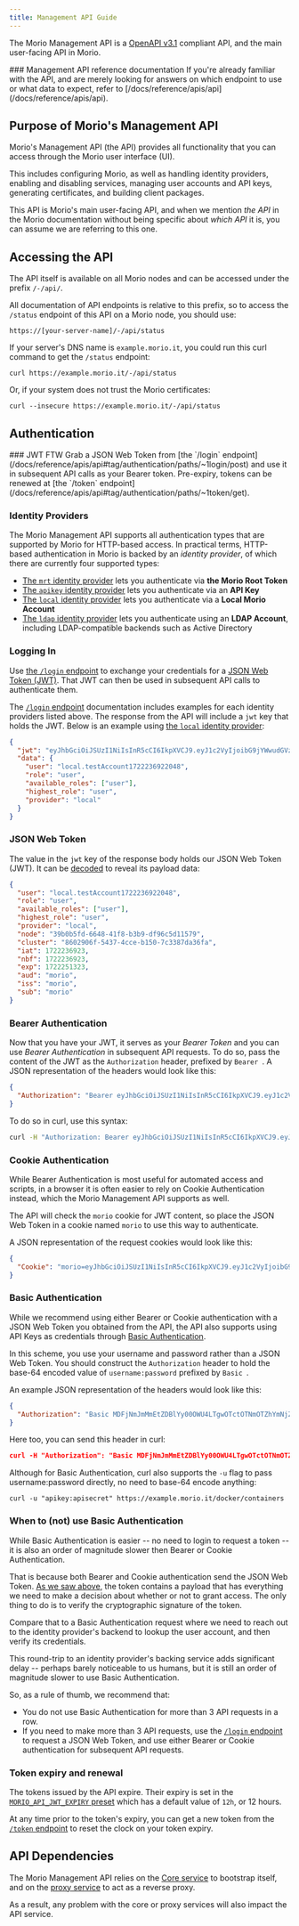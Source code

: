 ```yaml
---
title: Management API Guide
---
```


The Morio Management API is a [OpenAPI v3.1](https://swagger.io/specification/)
compliant API, and the main user-facing API in Morio.

<Tip>
### Management API reference documentation
If you're already familiar with the API, and are merely looking
for answers on which endpoint to use or what data to expect, refer to
[/docs/reference/apis/api](/docs/reference/apis/api).
</Tip>

## Purpose of Morio's Management API

Morio's Management API (the API) provides all functionality that you can access
through the Morio user interface (UI).

This includes configuring Morio, as well as handling identity providers,
enabling and disabling services, managing user accounts and API keys,
generating certificates, and building client packages.

This API is Morio's main user-facing API, and when we mention _the API_ in the
Morio documentation without being specific about _which API_ it is, you can
assume we are referring to this one.

## Accessing the API

The API itself is available on all Morio nodes and can be accessed under the
prefix `/-/api/`.

All documentation of API endpoints is relative to this prefix, so to access
the `/status` endpoint of this API on a Morio node, you should use:

```
https://[your-server-name]/-/api/status
```

If your server's DNS name
is `example.morio.it`, you could run this curl command to get the `/status`
endpoint:

```title=curl
curl https://example.morio.it/-/api/status
```

Or, if your system does not trust the Morio certificates:

```title=curl
curl --insecure https://example.morio.it/-/api/status
```

## Authentication

<Tip>
### JWT FTW
Grab a JSON Web Token from [the `/login`
endpoint](/docs/reference/apis/api#tag/authentication/paths/~1login/post) and
use it in subsequent API calls as your Bearer token.  Pre-expiry, tokens can be
renewed at [the `/token`
endpoint](/docs/reference/apis/api#tag/authentication/paths/~1token/get).
</Tip>

### Identity Providers

The Morio Management API supports all authentication types that are supported
by Morio for HTTP-based access. In practical terms, HTTP-based authentication
in Morio is backed by an _identity provider_, of which there are currently four
supported types:

- [The `mrt` identity provider](/docs/guides/settings/idps#mrt) lets you authenticate
  via **the Morio Root Token**
- [The `apikey` identity provider](/docs/guides/settings/idps#apikey) lets you
  authenticate via an **API Key**
- [The `local` identity provider](/docs/guides/settings/idps#local) lets you
  authenticate via a **Local Morio Account**
- [The `ldap` identity provider](/docs/guides/settings/idps#ldap) lets you
  authenticate using an **LDAP Account**, including LDAP-compatible backends
  such as Active Directory

### Logging In

Use [the `/login`
endpoint](/docs/reference/apis/api#tag/authentication/paths/~1login/post) to
exchange your credentials for a [JSON Web Token (JWT)](https://jwt.io/).  That
JWT can then be used in subsequent API calls to authenticate them.

The [`/login` endpoint](/docs/guides/settings/idps#mrt) documentation includes
examples for each identity providers listed above.  The response from the API
will include a `jwt` key that holds the JWT. Below is an example using [the
`local` identity provider](/docs/guides/settings/idps#local):

```json title="API Response Body"
{
  "jwt": "eyJhbGciOiJSUzI1NiIsInR5cCI6IkpXVCJ9.eyJ1c2VyIjoibG9jYWwudGVzdEFjY291bnQxNzIyMjM2OTIyMDQ4Iiwicm9sZSI6InVzZXIiLCJhdmFpbGFibGVfcm9sZXMiOlsidXNlciJdLCJoaWdoZXN0X3JvbGUiOiJ1c2VyIiwicHJvdmlkZXIiOiJsb2NhbCIsIm5vZGUiOiIzOWIwYjVmZC02NjQ4LTQxZjgtYjNiOS1kZjk2YzVkMTE1NzkiLCJjbHVzdGVyIjoiODYwMjkwNmYtNTQzNy00Y2NlLWIxNTAtN2MzMzg3ZGEzNmZhIiwiaWF0IjoxNzIyMjM2OTIzLCJuYmYiOjE3MjIyMzY5MjMsImV4cCI6MTcyMjI1MTMyMywiYXVkIjoibW9yaW8iLCJpc3MiOiJtb3JpbyIsInN1YiI6Im1vcmlvIn0.sij21XpVw2i6SjTZtms9Sl4WsTYh6wgcr0c79x7-6OQPaWam-Ne8t_mzcI5Opa8qOjdFBDBoRHjairzyURpQ-p0BmrDANp4gw17lAqvmgGySwTC-T0yqdRpvZLV85ZhSps3XqiTuWObOVztd3MOLc6xbbp-SEIk6VimzDWcSQbInDfTCbbx4OivWjIcpA6XGfVcXWWtZiJz7y8E8E2jrckV3jkqRUZuhZ_HIcOyh1LSKb4WWWybCcu-D6hC1VipX_oy2Q8227V-VY1Kgryxe-F8xckgBkIoFjdejVsz4UpkvWXsYEJEZjgKLC0zZEZJVaEJC3w6QpNj-nc5d5dgF0TDq_6T0GvTaoN_UZGBgYioGTd0wXHpw0Trzc0VQrN5O3yBYjnhsbwSWlhHlClSAbV_CCy2qUAyDOrXBGmOlIYN8YZ_eJe-wIYioISd9dd0h5rbTSjtMqpX8fDoRZv0jFraVDOk0eMwiGM_TKhsFfR3sx0samCt7k3nCTseLeufCxRUkBZmeoG7o0NrZ0tbTrUoS9XJX_PDK3v9u-Z1LqjmJe7nERG55gXQer-_a5yWn-LKWooAYFW3iLwZEpvAxQF_VtW2xoCkrj5BD9UOnotj6emHmK76oURrSd3waQ_EWmnwf86dSXPQiljp41jHt95V7jyN5P4my-ogotTKxoGA",
  "data": {
    "user": "local.testAccount1722236922048",
    "role": "user",
    "available_roles": ["user"],
    "highest_role": "user",
    "provider": "local"
  }
}
```

### JSON Web Token

The value in the `jwt` key of the response body holds our JSON Web Token (JWT).
It can be [decoded](https://jwt.io/) to reveal its payload data:

```json title='Decoded Payload Data of a JSON Web Token"
{
  "user": "local.testAccount1722236922048",
  "role": "user",
  "available_roles": ["user"],
  "highest_role": "user",
  "provider": "local",
  "node": "39b0b5fd-6648-41f8-b3b9-df96c5d11579",
  "cluster": "8602906f-5437-4cce-b150-7c3387da36fa",
  "iat": 1722236923,
  "nbf": 1722236923,
  "exp": 1722251323,
  "aud": "morio",
  "iss": "morio",
  "sub": "morio"
}
```

### Bearer Authentication

Now that you have your JWT, it serves as your _Bearer Token_ and you can use
_Bearer Authentication_ in subsequent API requests.  To do so, pass the content
of the JWT as the `Authorization` header, prefixed by `Bearer `.
A JSON representation of the headers would look like this:

````json title="Bearer Authentication"
{
  "Authorization": "Bearer eyJhbGciOiJSUzI1NiIsInR5cCI6IkpXVCJ9.eyJ1c2VyIjoibG9jYWwudGVzdEFjY291bnQxNzIyMjM2OTIyMDQ4Iiwicm9sZSI6InVzZXIiLCJhdmFpbGFibGVfcm9sZXMiOlsidXNlciJdLCJoaWdoZXN0X3JvbGUiOiJ1c2VyIiwicHJvdmlkZXIiOiJsb2NhbCIsIm5vZGUiOiIzOWIwYjVmZC02NjQ4LTQxZjgtYjNiOS1kZjk2YzVkMTE1NzkiLCJjbHVzdGVyIjoiODYwMjkwNmYtNTQzNy00Y2NlLWIxNTAtN2MzMzg3ZGEzNmZhIiwiaWF0IjoxNzIyMjM2OTIzLCJuYmYiOjE3MjIyMzY5MjMsImV4cCI6MTcyMjI1MTMyMywiYXVkIjoibW9yaW8iLCJpc3MiOiJtb3JpbyIsInN1YiI6Im1vcmlvIn0.sij21XpVw2i6SjTZtms9Sl4WsTYh6wgcr0c79x7-6OQPaWam-Ne8t_mzcI5Opa8qOjdFBDBoRHjairzyURpQ-p0BmrDANp4gw17lAqvmgGySwTC-T0yqdRpvZLV85ZhSps3XqiTuWObOVztd3MOLc6xbbp-SEIk6VimzDWcSQbInDfTCbbx4OivWjIcpA6XGfVcXWWtZiJz7y8E8E2jrckV3jkqRUZuhZ_HIcOyh1LSKb4WWWybCcu-D6hC1VipX_oy2Q8227V-VY1Kgryxe-F8xckgBkIoFjdejVsz4UpkvWXsYEJEZjgKLC0zZEZJVaEJC3w6QpNj-nc5d5dgF0TDq_6T0GvTaoN_UZGBgYioGTd0wXHpw0Trzc0VQrN5O3yBYjnhsbwSWlhHlClSAbV_CCy2qUAyDOrXBGmOlIYN8YZ_eJe-wIYioISd9dd0h5rbTSjtMqpX8fDoRZv0jFraVDOk0eMwiGM_TKhsFfR3sx0samCt7k3nCTseLeufCxRUkBZmeoG7o0NrZ0tbTrUoS9XJX_PDK3v9u-Z1LqjmJe7nERG55gXQer-_a5yWn-LKWooAYFW3iLwZEpvAxQF_VtW2xoCkrj5BD9UOnotj6emHmK76oURrSd3waQ_EWmnwf86dSXPQiljp41jHt95V7jyN5P4my-ogotTKxoGA"
}
````

To do so in curl, use this syntax:

```sh title="Bearer Authentication with curl"
curl -H "Authorization: Bearer eyJhbGciOiJSUzI1NiIsInR5cCI6IkpXVCJ9.eyJ1c2VyIjoibG9jYWwudGVzdEFjY291bnQxNzIyMjM2OTIyMDQ4Iiwicm9sZSI6InVzZXIiLCJhdmFpbGFibGVfcm9sZXMiOlsidXNlciJdLCJoaWdoZXN0X3JvbGUiOiJ1c2VyIiwicHJvdmlkZXIiOiJsb2NhbCIsIm5vZGUiOiIzOWIwYjVmZC02NjQ4LTQxZjgtYjNiOS1kZjk2YzVkMTE1NzkiLCJjbHVzdGVyIjoiODYwMjkwNmYtNTQzNy00Y2NlLWIxNTAtN2MzMzg3ZGEzNmZhIiwiaWF0IjoxNzIyMjM2OTIzLCJuYmYiOjE3MjIyMzY5MjMsImV4cCI6MTcyMjI1MTMyMywiYXVkIjoibW9yaW8iLCJpc3MiOiJtb3JpbyIsInN1YiI6Im1vcmlvIn0.sij21XpVw2i6SjTZtms9Sl4WsTYh6wgcr0c79x7-6OQPaWam-Ne8t_mzcI5Opa8qOjdFBDBoRHjairzyURpQ-p0BmrDANp4gw17lAqvmgGySwTC-T0yqdRpvZLV85ZhSps3XqiTuWObOVztd3MOLc6xbbp-SEIk6VimzDWcSQbInDfTCbbx4OivWjIcpA6XGfVcXWWtZiJz7y8E8E2jrckV3jkqRUZuhZ_HIcOyh1LSKb4WWWybCcu-D6hC1VipX_oy2Q8227V-VY1Kgryxe-F8xckgBkIoFjdejVsz4UpkvWXsYEJEZjgKLC0zZEZJVaEJC3w6QpNj-nc5d5dgF0TDq_6T0GvTaoN_UZGBgYioGTd0wXHpw0Trzc0VQrN5O3yBYjnhsbwSWlhHlClSAbV_CCy2qUAyDOrXBGmOlIYN8YZ_eJe-wIYioISd9dd0h5rbTSjtMqpX8fDoRZv0jFraVDOk0eMwiGM_TKhsFfR3sx0samCt7k3nCTseLeufCxRUkBZmeoG7o0NrZ0tbTrUoS9XJX_PDK3v9u-Z1LqjmJe7nERG55gXQer-_a5yWn-LKWooAYFW3iLwZEpvAxQF_VtW2xoCkrj5BD9UOnotj6emHmK76oURrSd3waQ_EWmnwf86dSXPQiljp41jHt95V7jyN5P4my-ogotTKxoGA" https://example.morio.it/token
```

### Cookie Authentication

While Bearer Authentication is most useful for automated access and scripts, in
a browser it is often easier to rely on Cookie Authentication instead, which
the Morio Management API supports as well.

The API will check the `morio` cookie for JWT content, so place the JSON Web
Token in a cookie named `morio` to use this way to authenticate.

A JSON representation of the request cookies would look like this:

```json title="Cookie Authentication"
{
  "Cookie": "morio=eyJhbGciOiJSUzI1NiIsInR5cCI6IkpXVCJ9.eyJ1c2VyIjoibG9jYWwudGVzdEFjY291bnQxNzIyMjM2OTIyMDQ4Iiwicm9sZSI6InVzZXIiLCJhdmFpbGFibGVfcm9sZXMiOlsidXNlciJdLCJoaWdoZXN0X3JvbGUiOiJ1c2VyIiwicHJvdmlkZXIiOiJsb2NhbCIsIm5vZGUiOiIzOWIwYjVmZC02NjQ4LTQxZjgtYjNiOS1kZjk2YzVkMTE1NzkiLCJjbHVzdGVyIjoiODYwMjkwNmYtNTQzNy00Y2NlLWIxNTAtN2MzMzg3ZGEzNmZhIiwiaWF0IjoxNzIyMjM2OTIzLCJuYmYiOjE3MjIyMzY5MjMsImV4cCI6MTcyMjI1MTMyMywiYXVkIjoibW9yaW8iLCJpc3MiOiJtb3JpbyIsInN1YiI6Im1vcmlvIn0.sij21XpVw2i6SjTZtms9Sl4WsTYh6wgcr0c79x7-6OQPaWam-Ne8t_mzcI5Opa8qOjdFBDBoRHjairzyURpQ-p0BmrDANp4gw17lAqvmgGySwTC-T0yqdRpvZLV85ZhSps3XqiTuWObOVztd3MOLc6xbbp-SEIk6VimzDWcSQbInDfTCbbx4OivWjIcpA6XGfVcXWWtZiJz7y8E8E2jrckV3jkqRUZuhZ_HIcOyh1LSKb4WWWybCcu-D6hC1VipX_oy2Q8227V-VY1Kgryxe-F8xckgBkIoFjdejVsz4UpkvWXsYEJEZjgKLC0zZEZJVaEJC3w6QpNj-nc5d5dgF0TDq_6T0GvTaoN_UZGBgYioGTd0wXHpw0Trzc0VQrN5O3yBYjnhsbwSWlhHlClSAbV_CCy2qUAyDOrXBGmOlIYN8YZ_eJe-wIYioISd9dd0h5rbTSjtMqpX8fDoRZv0jFraVDOk0eMwiGM_TKhsFfR3sx0samCt7k3nCTseLeufCxRUkBZmeoG7o0NrZ0tbTrUoS9XJX_PDK3v9u-Z1LqjmJe7nERG55gXQer-_a5yWn-LKWooAYFW3iLwZEpvAxQF_VtW2xoCkrj5BD9UOnotj6emHmK76oURrSd3waQ_EWmnwf86dSXPQiljp41jHt95V7jyN5P4my-ogotTKxoGA"
}
```

### Basic Authentication

While we recommend using either Bearer or Cookie authentication with a JSON
Web Token you obtained from the API, the API also supports using API Keys as
credentials through [Basic Authentication](https://datatracker.ietf.org/doc/html/rfc7617).

In this scheme, you use your username and password rather than a JSON Web Token.
You should construct the `Authorization` header to hold the base-64 encoded value of `username:password` prefixed by `Basic `.

An example JSON representation of the headers would look like this:

```json title="Basic Authentication"
{
  "Authorization": "Basic MDFjNmJmMmEtZDBlYy00OWU4LTgwOTctOTNmOTZhYmNjZWQyOmU4YjZkZGIzZTExYzIyNjAwMzYzYzZjNDJjODQzYzM3MTRhM2M0YmI4YWZkMGRmMmUyYWVjOTExNWExYWNmZDEzMjEwMzRhMTVlZWI3ZWNiZDJiNzIwN2M2YzIyODYxOQ=="
}
```

Here too, you can send this header in curl:

```json title="Basic Authentication in curl"
curl -H "Authorization": "Basic MDFjNmJmMmEtZDBlYy00OWU4LTgwOTctOTNmOTZhYmNjZWQyOmU4YjZkZGIzZTExYzIyNjAwMzYzYzZjNDJjODQzYzM3MTRhM2M0YmI4YWZkMGRmMmUyYWVjOTExNWExYWNmZDEzMjEwMzRhMTVlZWI3ZWNiZDJiNzIwN2M2YzIyODYxOQ==" https://example.morio.it/docker/containers
```

Although for Basic Authentication, curl also supports the `-u` flag to pass
username:password directly, no need to base-64 encode anything:

```
curl -u "apikey:apisecret" https://example.morio.it/docker/containers
```

### When to (not) use Basic Authentication

While Basic Authentication is easier -- no need to login to request a token --
it is also an order of magnitude slower then Bearer or Cookie Authentication.

That is because both Bearer and Cookie authentication send the JSON Web Token.
[As we saw above](#json-web-token), the token contains a payload that has
everything we need to make a decision about whether or not to grant access. The
only thing to do is to verify the cryptographic signature of the token.

Compare that to a Basic Authentication request where we need to reach out to the
identity provider's backend to lookup the user account, and then verify its
credentials.

This round-trip to an identity provider's backing service adds significant delay
-- perhaps barely noticeable to us humans, but it is still an order of magnitude
slower to use Basic Authentication.

So, as a rule of thumb, we recommend that:

- You do not use Basic Authentication for more than 3 API requests in a row.
- If you need to make more than 3 API requests, use the [`/login`
  endpoint](/docs/reference/apis/api#tag/authentication/paths/~1login/post) to
  request a JSON Web Token, and use either Bearer or Cookie authentication for
  subsequent API requests.

### Token expiry and renewal

The tokens issued by the API expire. Their expiry is set in the
[`MORIO_API_JWT_EXPIRY` preset](/docs/reference/presets/morio_api_jwt_expiry/)
which has a default value of `12h`, or 12 hours.

At any time prior to the token's expiry, you can get a new token from the
[`/token`
endpoint](/docs/reference/apis/api#tag/authentication/paths/~1token/get) to
reset the clock on your token expiry.

## API Dependencies

The Morio Management API relies on the [Core
service](/docs/guides/services/core) to bootstrap itself, and on the [proxy
service](/docs/guides/services/proxy) to act as a reverse proxy.

As a result, any problem with the core or proxy services will also impact the
API service.

